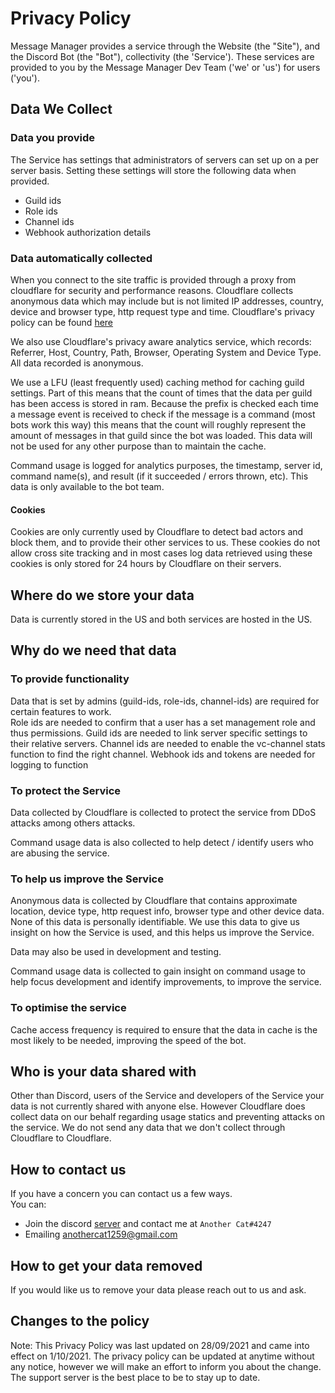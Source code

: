 # Privacy Policy

Message Manager provides a service through the Website (the "Site"), and the Discord Bot (the "Bot"), collectivity (the 'Service'). These services are provided to you by the Message Manager Dev Team ('we' or 'us') for users ('you').

## Data We Collect

### Data you provide

The Service has settings that administrators of servers can set up on a per server basis. Setting these settings will store the following data when provided.

- Guild ids
- Role ids
- Channel ids
- Webhook authorization details

### Data automatically collected

When you connect to the site traffic is provided through a proxy from cloudflare for security and performance reasons. Cloudflare collects anonymous data which may include but is not limited IP addresses, country, device and browser type, http request type and time. Cloudflare's privacy policy can be found [here](https://www.cloudflare.com/privacy)

We also use Cloudflare's privacy aware analytics service, which records: Referrer, Host, Country, Path, Browser, Operating System and Device Type. All data recorded is anonymous.

We use a LFU (least frequently used) caching method for caching guild settings. Part of this means that the count of times that the data per guild has been access is stored in ram. Because the prefix is checked each time a message event is received to check if the message is a command (most bots work this way) this means that the count will roughly represent the amount of messages in that guild since the bot was loaded. This data will not be used for any other purpose than to maintain the cache.

Command usage is logged for analytics purposes, the timestamp, server id, command name(s), and result (if it succeeded / errors thrown, etc). This data is only available to the bot team.

#### Cookies

Cookies are only currently used by Cloudflare to detect bad actors and block them, and to provide their other services to us. These cookies do not allow cross site tracking and in most cases log data retrieved using these cookies is only stored for 24 hours by Cloudflare on their servers.

## Where do we store your data

Data is currently stored in the US and both services are hosted in the US.

## Why do we need that data

### To provide functionality

Data that is set by admins (guild-ids, role-ids, channel-ids) are required for certain features to work.  
Role ids are needed to confirm that a user has a set management role and thus permissions.
Guild ids are needed to link server specific settings to their relative servers.
Channel ids are needed to enable the vc-channel stats function to find the right channel.
Webhook ids and tokens are needed for logging to function

### To protect the Service

Data collected by Cloudflare is collected to protect the service from DDoS attacks among others attacks.

Command usage data is also collected to help detect / identify users who are abusing the service.

### To help us improve the Service

Anonymous data is collected by Cloudflare that contains approximate location, device type, http request info, browser type and other device data. None of this data is personally identifiable. We use this data to give us insight on how the Service is used, and this helps us improve the Service.

Data may also be used in development and testing.

Command usage data is collected to gain insight on command usage to help focus development and identify improvements, to improve the service.

### To optimise the service

Cache access frequency is required to ensure that the data in cache is the most likely to be needed, improving the speed of the bot.

## Who is your data shared with

Other than Discord, users of the Service and developers of the Service your data is not currently shared with anyone else. However Cloudflare does collect data on our behalf regarding usage statics and preventing attacks on the service. We do not send any data that we don't collect through Cloudflare to Cloudflare.

## How to contact us

If you have a concern you can contact us a few ways.  
You can:

- Join the discord [server](https://discord.gg/xFZu29t) and contact me at `Another Cat#4247`
- Emailing [anothercat1259@gmail.com](mailto:anothercat1259@gmail.com)

## How to get your data removed

If you would like us to remove your data please reach out to us and ask.

## Changes to the policy

Note: This Privacy Policy was last updated on 28/09/2021 and came into effect on 1/10/2021. The privacy policy can be updated at anytime without any notice, however we will make an effort to inform you about the change. The support server is the best place to be to stay up to date.
